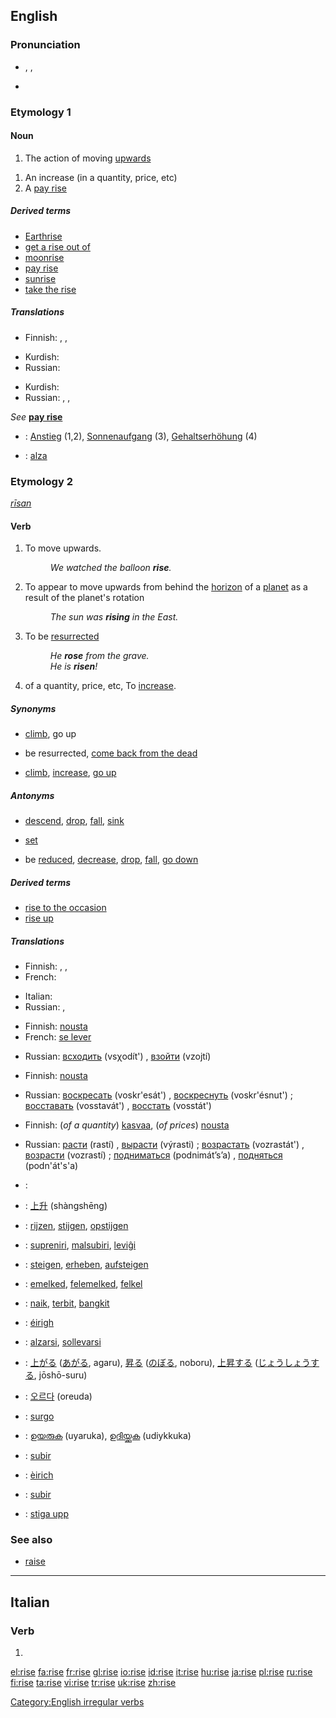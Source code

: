 ==English==
{{rank|effort|race|ladies|883|rise|looks|running|garden}}

===Pronunciation===
*{{AHD|rīz}}, {{IPA|/raɪz/}}, {{SAMPA|/raIz/}}
*{{audio|en-us-rise.ogg|Audio (US)}}
*:{{rhymes|aɪz}}

===Etymology 1===
<!-- Is this blank etymology distinct from etymology 2? -->

====Noun====
{{en-noun}}

# The action of moving [[upwards]]
<!--vague: # Something which goes upwards-->
# An increase (in a quantity, price, etc)
# A [[pay rise]]
<!--idiom: # (colloquial) the piss ''taking the rise''-->

=====Derived terms=====
*[[Earthrise]]<!--sic; capitalisation?-->
*[[get a rise out of]]
*[[moonrise]]
*[[pay rise]]
*[[sunrise]]
*[[take the rise]]

=====Translations=====
{{trans-top|action of moving upwards}}
*Finnish: {{t|fi|nousu}}, {{t|fi|nouseminen}}, {{t|fi|kohoaminen}}
{{trans-mid}}
*Kurdish: {{t|ku|sc=KUchar|هه‌ڵسان}}
*Russian: {{t|ru|sc=Cyrl|подъём|tr=podjóm|m}}
{{trans-bottom}}

{{trans-top|increase (in a quantity, price, etc)}}
{{trans-mid}}
*Kurdish: {{t|ku|sc=KUchar|به‌رز بوون}}
*Russian: {{t|ru|sc=Cyrl|рост|tr=rost|m}}, {{t|ru|sc=Cyrl|возрастание|tr=vozrastánije|n}}, {{t|ru|sc=Cyrl|подъём|tr=podjóm|m}}
{{trans-bottom}}

{{trans-top|pay rise}}
''See'' '''[[pay rise]]'''
{{trans-mid}}
{{trans-bottom}}

{{checktrans}}
*{{ttbc|German}}: [[Anstieg]] (1,2), [[Sonnenaufgang]] (3), [[Gehaltserhöhung]] (4)
*{{ttbc|Spanish}}: [[alza]] {{f}}

===Etymology 2===
{{OE.}} ''[[rīsan]]''

====Verb====
{{en-verb|rises|rising|rose|risen}}

# {{intransitive}} To move upwards.
#:''We watched the balloon '''rise'''.''
# {{intransitive|of a [[celestial body]]}} To appear to move upwards from behind the [[horizon]] of a [[planet]] as a result of the planet's rotation
#:''The sun was '''rising''' in the East.''
# {{intransitive}} To be [[resurrect]]ed
#:''He '''rose''' from the grave.''
#:''He is '''risen'''!''
# {{intransitive}} of a quantity, price, etc, To [[increase]].

=====Synonyms=====
*{{sense|move upwards}} [[climb]], go up
*{{sense|be resurrected}} be resurrected, [[come back from the dead]]
*{{sense|of a quantity, etc: to increase}} [[climb]], [[increase]], [[go up]]<!--idiomatic in this sense-->

=====Antonyms=====
*{{sense|move upwards}} [[descend]], [[drop]], [[fall]], [[sink]]
*{{sense|of a celestial body}} [[set]]
*{{sense|of a quantity, etc: to increase}} be [[reduce]]d, [[decrease]], [[drop]], [[fall]], [[go down]]<!--idiomatic in this sense-->

=====Derived terms=====
*[[rise to the occasion]]
*[[rise up]]<!--idiomatic: to rebel-->

=====Translations=====
{{trans-top|To move upwards}}
*Finnish: {{t|fi|nousta}}, {{t|fi|kohota}}, {{t|fi|kohottautua}}
*French: {{t|fi|monter}}
{{trans-mid}}
*Italian: {{t|it|salire}}
*Russian: {{t|ru|sc=Cyrl|подниматься|tr=podnimát’s’a}} {{impf}}, {{t|ru|sc=Cyrl|подняться|tr=podn'át's'a}} {{pf}}
{{trans-bottom}}

{{trans-top|Of a celestial body: to appear to move from behind the horizon}}
*Finnish: [[nousta]]
*French: [[se lever]]
{{trans-mid}}
*Russian: [[всходить]] (vsχodít') {{impf}}, [[взойти]] (vzojtí) {{pf}}
{{trans-bottom}}

{{trans-top|To be resurrected}}
*Finnish: [[nousta]]
{{trans-mid}}
*Russian: [[воскресать]] (voskr'esát') {{impf}}, [[воскреснуть]] (voskr'ésnut') {{pf}}; [[восставать]] (vosstavát') {{impf}}, [[восстать]] (vosstát') {{pf}}
{{trans-bottom}}

{{trans-top|Of a quantity, etc: to increase}}
*Finnish: (''of a quantity'') [[kasvaa]], (''of prices'') [[nousta]]
{{trans-mid}}
*Russian: [[расти]] (rastí) {{impf}}, [[вырасти]] (výrasti) {{pf}}; [[возрастать]] (vozrastát') {{impf}}, [[возрасти]] (vozrastí) {{pf}}; [[подниматься]] (podnimát’s’a) {{impf}}, [[подняться]] (podn'át's'a) {{pf}}
{{trans-bottom}}

{{checktrans}}
*{{ttbc|Arabic}}: {{ARchar|[[ارتفع]]}} {{IPAchar|(irtáfʕa)}}
*{{ttbc|Chinese}}: [[上升]] (shàngshēng)
*{{ttbc|Dutch}}: [[rijzen]], [[stijgen]], [[opstijgen]]
*{{ttbc|Esperanto}}: [[supreniri]], [[malsubiri]], [[leviĝi]]
*{{ttbc|German}}: [[steigen]], [[erheben]], [[aufsteigen]]
*{{ttbc|Hungarian}}: [[emelked]], [[felemelked]], [[felkel]]
*{{ttbc|Indonesian}}: [[naik]], [[terbit]], [[bangkit]]
*{{ttbc|Irish}}: [[éirigh]]
*{{ttbc|Italian}}: [[alzarsi]], [[sollevarsi]]
*{{ttbc|Japanese}}: [[上がる]] ([[あがる]], agaru), [[昇る]] ([[のぼる]], noboru), [[上昇]]する ([[じょうしょう]]する, jōshō-suru)
*{{ttbc|Korean}}: [[오르다]] (oreuda)
*{{ttbc|Latin}}: [[surgo]]
*{{ttbc|Malayalam}}: [[ഉയരുക]] (uyaruka), [[ഉദിയ്ക്കുക]] (udiykkuka)
*{{ttbc|Portuguese}}: [[subir]]
*{{ttbc|Scottish Gaelic}}: [[èirich]]
*{{ttbc|Spanish}}: [[subir]]
*{{ttbc|Swedish}}: [[stiga upp]]

===See also===
*[[raise]]

[[Category:English irregular verbs]]

----

==Italian==

===Verb===
{{infl|it|verb form}}

# {{form of|[[third-person]] [[singular]] [[past historic]]|[[ridere]]}}

[[el:rise]]
[[fa:rise]]
[[fr:rise]]
[[gl:rise]]
[[io:rise]]
[[id:rise]]
[[it:rise]]
[[hu:rise]]
[[ja:rise]]
[[pl:rise]]
[[ru:rise]]
[[fi:rise]]
[[ta:rise]]
[[vi:rise]]
[[tr:rise]]
[[uk:rise]]
[[zh:rise]]